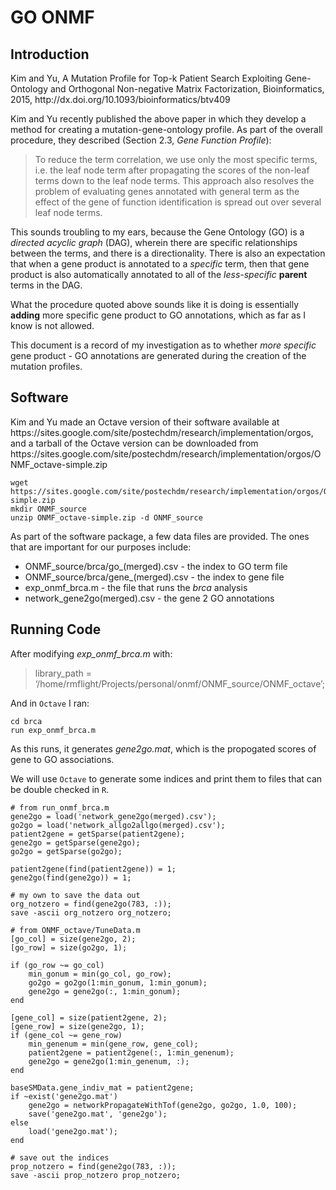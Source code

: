 # GO ONMF

## Introduction

Kim and Yu, A Mutation Profile for Top-k Patient Search Exploiting Gene-Ontology
and Orthogonal Non-negative Matrix Factorization, Bioinformatics, 2015,
http://dx.doi.org/10.1093/bioinformatics/btv409

Kim and Yu recently published the above paper in which they develop a method
for creating a mutation-gene-ontology profile. As part of the overall procedure, 
they described (Section 2.3, *Gene Function Profile*):

> To reduce the term correlation, we use only the most specific terms, i.e. the leaf 
> node term after propagating the scores of the non-leaf terms down to the leaf node 
> terms. This approach also resolves the problem of evaluating genes annotated with 
> general term as the effect of the gene of function identification is spread out over 
> several leaf node terms.

This sounds troubling to my ears, because the Gene Ontology (GO) is a *directed 
acyclic graph* (DAG), wherein there are specific relationships between the terms, and
there is a directionality. There is also an expectation that when a gene product
is annotated to a *specific* term, then that gene product is also automatically
annotated to all of the *less-specific* **parent** terms in the DAG. 

What the procedure quoted above sounds like it is doing is essentially **adding**
more specific gene product to GO annotations, which as far as I know is not allowed.

This document is a record of my investigation as to whether *more specific* gene
product - GO annotations are generated during the creation of the mutation 
profiles.

## Software

Kim and Yu made an Octave version of their software available at https://sites.google.com/site/postechdm/research/implementation/orgos, and a
tarball of the Octave version can be downloaded from https://sites.google.com/site/postechdm/research/implementation/orgos/ONMF_octave-simple.zip

```
wget https://sites.google.com/site/postechdm/research/implementation/orgos/ONMF_octave-simple.zip
mkdir ONMF_source
unzip ONMF_octave-simple.zip -d ONMF_source
```

As part of the software package, a few data files are provided. The ones that
are important for our purposes include: 

* ONMF_source/brca/go_(merged).csv - the index to GO term file
* ONMF_source/brca/gene_(merged).csv - the index to gene file
* exp_onmf_brca.m - the file that runs the *brca* analysis
* network_gene2go(merged).csv - the gene 2 GO annotations

## Running Code

After modifying *exp_onmf_brca.m* with:

> library_path = '/home/rmflight/Projects/personal/onmf/ONMF_source/ONMF_octave';

And in `Octave` I ran:

```
cd brca
run exp_onmf_brca.m
```

As this runs, it generates *gene2go.mat*, which is the propogated scores of gene
to GO associations.

We will use `Octave` to generate some indices and print them to files that can be
double checked in `R`.

```
# from run_onmf_brca.m
gene2go = load('network_gene2go(merged).csv');
go2go = load('network_allgo2allgo(merged).csv');
patient2gene = getSparse(patient2gene);
gene2go = getSparse(gene2go);
go2go = getSparse(go2go);

patient2gene(find(patient2gene)) = 1;
gene2go(find(gene2go)) = 1;

# my own to save the data out
org_notzero = find(gene2go(783, :));
save -ascii org_notzero org_notzero;

# from ONMF_octave/TuneData.m
[go_col] = size(gene2go, 2);
[go_row] = size(go2go, 1);

if (go_row ~= go_col)
    min_gonum = min(go_col, go_row);
    go2go = go2go(1:min_gonum, 1:min_gonum);
    gene2go = gene2go(:, 1:min_gonum);
end

[gene_col] = size(patient2gene, 2);
[gene_row] = size(gene2go, 1);
if (gene_col ~= gene_row)
    min_genenum = min(gene_row, gene_col);
    patient2gene = patient2gene(:, 1:min_genenum);
    gene2go = gene2go(1:min_genenum, :);
end

baseSMData.gene_indiv_mat = patient2gene;
if ~exist('gene2go.mat')
    gene2go = networkPropagateWithTof(gene2go, go2go, 1.0, 100);
    save('gene2go.mat', 'gene2go');
else
    load('gene2go.mat');
end

# save out the indices
prop_notzero = find(gene2go(783, :));
save -ascii prop_notzero prop_notzero;
```
